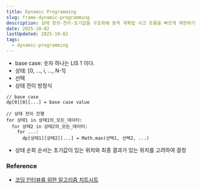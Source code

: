 ```yaml
---
title: Dynamic Programming   
slug: frame-dynamic-programming
description: 상태 정의·전이·초기값을 구조화해 동적 계획법 사고 흐름을 빠르게 재현하기
date: 2025-10-02
lastUpdated: 2025-10-02
tags:
  - dynamic-programming
---
```



- base case: 숫자 하나는 LIS 1 이다.
- 상태: [0, ..., i, ..., N-1]
- 선택
- 상태 전이 방정식

```
// base case
dp[0][0][...] = base case value

// 상태 전이 진행 
for 상태1 in 상태1의_모든_데이터:
  for 상태2 in 상태2의_모든_데이터:
    for ...:
      dp[상태1][상태2][...] = Math.max(선택1, 선택2, ...)
```          

- 상태 순회 순서는 초기값이 있는 위치와 최종 결과가 있는 위치를 고려하여 결정

### Reference

- [코딩 인터뷰를 위한 알고리즘 치트시트](https://www.aladin.co.kr/shop/wproduct.aspx?ItemId=301923855&start=slayer)
